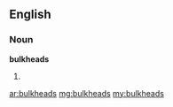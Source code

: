 ==English==

===Noun===
'''bulkheads'''

# {{plural of|[[bulkhead]]}}

[[ar:bulkheads]]
[[mg:bulkheads]]
[[my:bulkheads]]